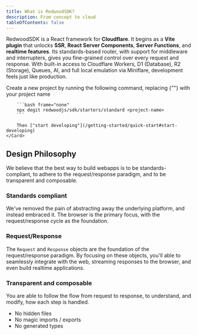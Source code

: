 ```yaml
---
title: What is RedwoodSDK?
description: From concept to cloud
tableOfContents: false
---
```



RedwoodSDK is a React framework for **Cloudflare**. It begins as a **Vite plugin** that unlocks **SSR**, **React Server Components**, **Server Functions**, and **realtime features**. Its standards-based router, with support for middleware and interrupters, gives you fine-grained control over every request and response. With built-in access to Cloudflare Workers, D1 (Database), R2 (Storage), Queues, AI, and full local emulation via Miniflare, development feels just like production.

<CardGrid>
	<Card title="Quick start" icon="">
    	Create a new project by running the following command, replacing {"<project-name>"} with your project name

    	```bash frame="none"
    	npx degit redwoodjs/sdk/starters/standard <project-name>
    	```

    	Then ["start developing"](/getting-started/quick-start#start-developing)
    </Card>

</CardGrid>

## Design Philosophy

We believe that the best way to build webapps is to be standards-compliant, to adhere to the request/response paradigm, and to be transparent and composable.

### Standards compliant

We've removed the pain of abstracting away the underlying platform, and instead embraced it. The browser is the primary focus, with the request/response cycle as the foundation.

### Request/Response

The `Request` and `Response` objects are the foundation of the request/response paradigm.
By focusing on these objects, you'll able to seamlessly integrate with the web, streaming responses to the browser, and even build realtime applications.

### Transparent and composable

You are able to follow the flow from request to response, to understand, and modify, how each step is handled.

- No hidden files
- No magic imports / exports
- No generated types
